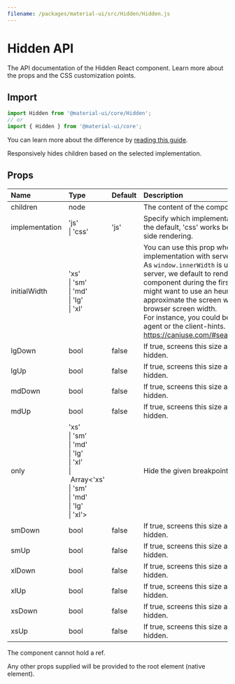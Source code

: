 ```yaml
---
filename: /packages/material-ui/src/Hidden/Hidden.js
---
```



<!--- This documentation is automatically generated, do not try to edit it. -->

# Hidden API

<p className="description">The API documentation of the Hidden React component. Learn more about the props and the CSS customization points.</p>

## Import

```js
import Hidden from '@material-ui/core/Hidden';
// or
import { Hidden } from '@material-ui/core';
```

You can learn more about the difference by [reading this guide](/guides/minimizing-bundle-size/).

Responsively hides children based on the selected implementation.

## Props

| Name | Type | Default | Description |
|:-----|:-----|:--------|:------------|
| <span className="prop-name">children</span> | <span className="prop-type">node</span> |  | The content of the component. |
| <span className="prop-name">implementation</span> | <span className="prop-type">'js'<br />&#124;&nbsp;'css'</span> | <span className="prop-default">'js'</span> | Specify which implementation to use.  'js' is the default, 'css' works better for server-side rendering. |
| <span className="prop-name">initialWidth</span> | <span className="prop-type">'xs'<br />&#124;&nbsp;'sm'<br />&#124;&nbsp;'md'<br />&#124;&nbsp;'lg'<br />&#124;&nbsp;'xl'</span> |  | You can use this prop when choosing the `js` implementation with server-side rendering.<br />As `window.innerWidth` is unavailable on the server, we default to rendering an empty component during the first mount. You might want to use an heuristic to approximate the screen width of the client browser screen width.<br />For instance, you could be using the user-agent or the client-hints. https://caniuse.com/#search=client%20hint |
| <span className="prop-name">lgDown</span> | <span className="prop-type">bool</span> | <span className="prop-default">false</span> | If true, screens this size and down will be hidden. |
| <span className="prop-name">lgUp</span> | <span className="prop-type">bool</span> | <span className="prop-default">false</span> | If true, screens this size and up will be hidden. |
| <span className="prop-name">mdDown</span> | <span className="prop-type">bool</span> | <span className="prop-default">false</span> | If true, screens this size and down will be hidden. |
| <span className="prop-name">mdUp</span> | <span className="prop-type">bool</span> | <span className="prop-default">false</span> | If true, screens this size and up will be hidden. |
| <span className="prop-name">only</span> | <span className="prop-type">'xs'<br />&#124;&nbsp;'sm'<br />&#124;&nbsp;'md'<br />&#124;&nbsp;'lg'<br />&#124;&nbsp;'xl'<br />&#124;&nbsp;Array&lt;'xs'<br />&#124;&nbsp;'sm'<br />&#124;&nbsp;'md'<br />&#124;&nbsp;'lg'<br />&#124;&nbsp;'xl'&gt;</span> |  | Hide the given breakpoint(s). |
| <span className="prop-name">smDown</span> | <span className="prop-type">bool</span> | <span className="prop-default">false</span> | If true, screens this size and down will be hidden. |
| <span className="prop-name">smUp</span> | <span className="prop-type">bool</span> | <span className="prop-default">false</span> | If true, screens this size and up will be hidden. |
| <span className="prop-name">xlDown</span> | <span className="prop-type">bool</span> | <span className="prop-default">false</span> | If true, screens this size and down will be hidden. |
| <span className="prop-name">xlUp</span> | <span className="prop-type">bool</span> | <span className="prop-default">false</span> | If true, screens this size and up will be hidden. |
| <span className="prop-name">xsDown</span> | <span className="prop-type">bool</span> | <span className="prop-default">false</span> | If true, screens this size and down will be hidden. |
| <span className="prop-name">xsUp</span> | <span className="prop-type">bool</span> | <span className="prop-default">false</span> | If true, screens this size and up will be hidden. |

The component cannot hold a ref.

Any other props supplied will be provided to the root element (native element).

